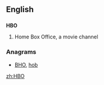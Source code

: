 {{also|hbo}}
==English==
{{wikipedia}}

==={{initialism-old|en}}===
'''HBO'''

# {{context|television|lang=en}} Home Box Office, a movie channel

===Anagrams===
* [[BHO#English|BHO]], [[hob#English|hob]]

[[zh:HBO]]
